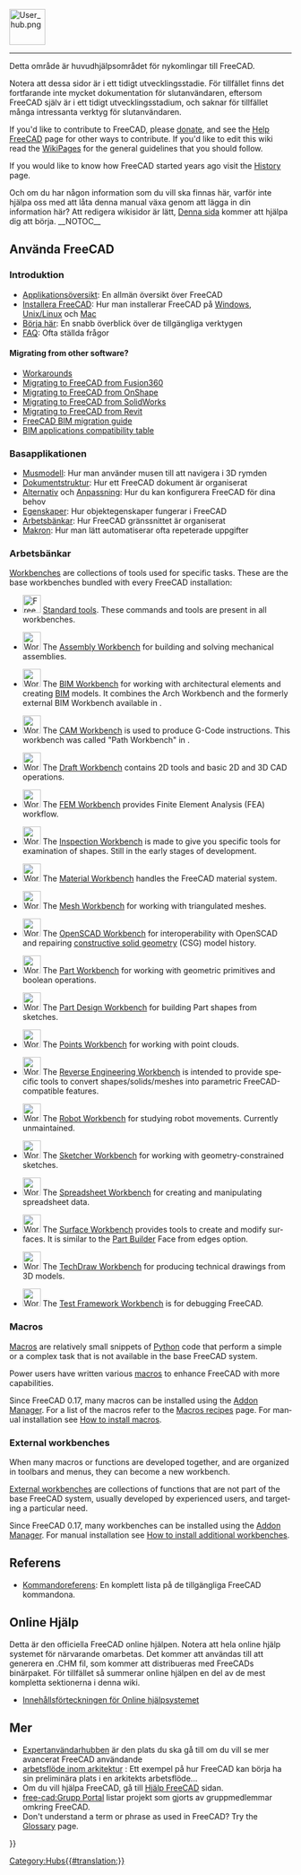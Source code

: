 <languages/>
{{TOCright}}
[[Image:User_hub.png|64px]]
----

<div class="mw-translate-fuzzy">
Detta område är huvudhjälpsområdet för nykomlingar till FreeCAD.
</div>

<div class="mw-translate-fuzzy">
Notera att dessa sidor är i ett tidigt utvecklingsstadie. För tillfället finns det fortfarande inte mycket dokumentation för slutanvändaren, eftersom FreeCAD själv är i ett tidigt utvecklingsstadium, och saknar för tillfället många intressanta verktyg för slutanvändaren.
</div>

<div lang="en" dir="ltr" class="mw-content-ltr">
If you'd like to contribute to FreeCAD, please [[donate|donate]], and see the [[Help_FreeCAD|Help FreeCAD]] page for other ways to contribute. If you'd like to edit this wiki read the [[WikiPages|WikiPages]] for the general guidelines that you should follow.
</div>

<div lang="en" dir="ltr" class="mw-content-ltr">
If you would like to know how FreeCAD started years ago visit the [[History|History]] page.
</div>

<span id="Using_FreeCAD"></span>
<div class="mw-translate-fuzzy">
Och om du har någon information som du vill ska finnas här, varför inte hjälpa oss med att låta denna manual växa genom att lägga in din information här? Att redigera wikisidor är lätt, [[Help FreeCAD/sv|Denna sida]] kommer att hjälpa dig att börja.
__NOTOC__
== Använda FreeCAD ==
</div>

<span id="Introduction"></span>
===Introduktion===

<div class="mw-translate-fuzzy">
* [[About_FreeCAD/sv|Applikationsöversikt]]: En allmän översikt över FreeCAD
* [[Install on Windows/sv|Installera FreeCAD]]: Hur man installerar FreeCAD på [[Install on Windows/sv|Windows]], [[Install on Unix/sv|Unix/Linux]] och [[Install on Mac/sv|Mac]]
* [[Getting started/sv|Börja här]]: En snabb överblick över de tillgängliga verktygen
* [[Frequently_asked_questions/sv|FAQ]]: Ofta ställda frågor
</div>

<div lang="en" dir="ltr" class="mw-content-ltr">
====Migrating from other software?====
</div>

<div lang="en" dir="ltr" class="mw-content-ltr">
* [[Workarounds|Workarounds]]
* [[Migrating_to_FreeCAD_from_Fusion360|Migrating to FreeCAD from Fusion360]]
* [[Migrating_to_FreeCAD_from_OnShape|Migrating to FreeCAD from OnShape]]
* [[Migrating_to_FreeCAD_from_SolidWorks|Migrating to FreeCAD from SolidWorks]]
* [[Migrating_to_FreeCAD_from_Revit|Migrating to FreeCAD from Revit]]
* [https://yorik.uncreated.net/blog/2020-010-freecad-bim-guide FreeCAD BIM migration guide]
* [[BIM_application_compatibility_table|BIM applications compatibility table]]
</div>

<span id="Basic_application"></span>
<div class="mw-translate-fuzzy">
===Basapplikationen ===
</div>

<div class="mw-translate-fuzzy">
* [[Mouse Model/sv|Musmodell]]: Hur man använder musen till att navigera i 3D rymden
* [[Document structure/sv|Dokumentstruktur]]: Hur ett FreeCAD dokument är organiserat
* [[Preferences Editor/sv|Alternativ]] och [[Interface Customization/sv|Anpassning]]: Hur du kan konfigurera FreeCAD för dina behov
* [[Property/sv|Egenskaper]]: Hur objektegenskaper fungerar i FreeCAD
* [[Workbenches/sv|Arbetsbänkar]]: Hur FreeCAD gränssnittet är organiserat
* [[Macros/sv|Makron]]: Hur man lätt automatiserar ofta repeterade uppgifter
</div>

<span id="Workbenches"></span>
<div class="mw-translate-fuzzy">
===Arbetsbänkar===
</div>

<div lang="en" dir="ltr" class="mw-content-ltr">
[[Workbenches|Workbenches]] are collections of tools used for specific tasks. These are the base workbenches bundled with every FreeCAD installation:
</div>

<div lang="en" dir="ltr" class="mw-content-ltr">
<!--Please keep this list consistent with Online_Help_Toc and Workbenches-->
* [[Image:Freecad.svg|32px]] [[Std_Base|Standard tools]]. These commands and tools are present in all workbenches.
</div>

<div lang="en" dir="ltr" class="mw-content-ltr">
* [[Image:Workbench_Assembly.svg|32px]] The [[Assembly_Workbench|Assembly Workbench]] for building and solving mechanical assemblies. {{Version|1.0}}
</div>

<div lang="en" dir="ltr" class="mw-content-ltr">
* [[Image:Workbench_BIM.svg|32px]] The [[BIM_Workbench|BIM Workbench]] for working with architectural elements and creating [https://en.wikipedia.org/wiki/Building_information_modeling BIM] models. It combines the Arch Workbench and the formerly external BIM Workbench available in {{VersionMinus|0.21}}.
</div>

<div lang="en" dir="ltr" class="mw-content-ltr">
* [[Image:Workbench_CAM.svg|32px]] The [[CAM_Workbench|CAM Workbench]] is used to produce G-Code instructions. This workbench was called "Path Workbench" in {{VersionMinus|0.21}}.
</div>

<div lang="en" dir="ltr" class="mw-content-ltr">
* [[Image:Workbench_Draft.svg|32px]] The [[Draft_Workbench|Draft Workbench]] contains 2D tools and basic 2D and 3D CAD operations.
</div>

<div lang="en" dir="ltr" class="mw-content-ltr">
* [[Image:Workbench_FEM.svg|32px]] The [[FEM_Workbench|FEM Workbench]] provides Finite Element Analysis (FEA) workflow.
</div>

<div lang="en" dir="ltr" class="mw-content-ltr">
* [[Image:Workbench_Inspection.svg|32px]] The [[Inspection_Workbench|Inspection Workbench]] is made to give you specific tools for examination of shapes. Still in the early stages of development.
</div>

<div lang="en" dir="ltr" class="mw-content-ltr">
* [[Image:Workbench_Material.svg|32px]] The [[Material_Workbench|Material Workbench]] handles the FreeCAD material system. {{Version|1.0}}
</div>

<div lang="en" dir="ltr" class="mw-content-ltr">
* [[Image:Workbench_Mesh.svg|32px]] The [[Mesh_Workbench|Mesh Workbench]] for working with triangulated meshes.
</div>

<div lang="en" dir="ltr" class="mw-content-ltr">
* [[Image:Workbench_OpenSCAD.svg|32px]] The [[OpenSCAD_Workbench|OpenSCAD Workbench]] for interoperability with OpenSCAD and repairing [[Constructive_solid_geometry|constructive solid geometry]] (CSG) model history.
</div>

<div lang="en" dir="ltr" class="mw-content-ltr">
* [[Image:Workbench_Part.svg|32px]] The [[Part_Workbench|Part Workbench]] for working with geometric primitives and boolean operations.
</div>

<div lang="en" dir="ltr" class="mw-content-ltr">
* [[Image:Workbench_PartDesign.svg|32px]] The [[PartDesign_Workbench|Part Design Workbench]] for building Part shapes from sketches.
</div>

<div lang="en" dir="ltr" class="mw-content-ltr">
* [[Image:Workbench_Points.svg|32px]] The [[Points_Workbench|Points Workbench]]  for working with point clouds.
</div>

<div lang="en" dir="ltr" class="mw-content-ltr">
* [[Image:Workbench_Reverse_Engineering.svg|32px]] The [[Reverse_Engineering_Workbench|Reverse Engineering Workbench]] is intended to provide specific tools to convert shapes/solids/meshes into parametric FreeCAD-compatible features.
</div>

<div lang="en" dir="ltr" class="mw-content-ltr">
* [[Image:Workbench_Robot.svg|32px]] The [[Robot_Workbench|Robot Workbench]] for studying robot movements. Currently unmaintained.
</div>

<div lang="en" dir="ltr" class="mw-content-ltr">
* [[Image:Workbench_Sketcher.svg|32px]] The [[Sketcher_Workbench|Sketcher Workbench]] for working with geometry-constrained sketches.
</div>

<div lang="en" dir="ltr" class="mw-content-ltr">
* [[Image:Workbench_Spreadsheet.svg|32px]] The [[Spreadsheet_Workbench|Spreadsheet Workbench]] for creating and manipulating spreadsheet data.
</div>

<div lang="en" dir="ltr" class="mw-content-ltr">
* [[Image:Workbench_Surface.svg|32px]] The [[Surface_Workbench|Surface Workbench]] provides tools to create and modify surfaces. It is similar to the [[Part_Builder|Part Builder]] Face from edges option.
</div>

<div lang="en" dir="ltr" class="mw-content-ltr">
* [[Image:Workbench_TechDraw.svg|32px]] The [[TechDraw_Workbench|TechDraw Workbench]] for producing technical drawings from 3D models.
</div>

<div lang="en" dir="ltr" class="mw-content-ltr">
* [[Image:Workbench_Test.svg|32px]] The [[Testing|Test Framework Workbench]] is for debugging FreeCAD.
</div>

<div lang="en" dir="ltr" class="mw-content-ltr">
===Macros===
</div>

<div lang="en" dir="ltr" class="mw-content-ltr">
[[Macros|Macros]] are relatively small snippets of [[Python|Python]] code that perform a simple or a complex task that is not available in the base FreeCAD system.
</div>

<div lang="en" dir="ltr" class="mw-content-ltr">
Power users have written various [[macros|macros]] to enhance FreeCAD with more capabilities.
</div>

<div lang="en" dir="ltr" class="mw-content-ltr">
Since FreeCAD 0.17, many macros can be installed using the [[Std_AddonMgr|Addon Manager]]. For a list of the macros refer to the [[Macros_recipes|Macros recipes]] page. For manual installation see [[How_to_install_macros|How to install macros]].
</div>

<div lang="en" dir="ltr" class="mw-content-ltr">
===External workbenches===
</div>

<div lang="en" dir="ltr" class="mw-content-ltr">
When many macros or functions are developed together, and are organized in toolbars and menus, they can become a new workbench.
</div>

<div lang="en" dir="ltr" class="mw-content-ltr">
[[External_workbenches|External workbenches]] are collections of functions that are not part of the base FreeCAD system, usually developed by experienced users, and targeting a particular need.
</div>

<div lang="en" dir="ltr" class="mw-content-ltr">
Since FreeCAD 0.17, many workbenches can be installed using the [[Std_AddonMgr|Addon Manager]]. For manual installation see [[How_to_install_additional_workbenches|How to install additional workbenches]].
</div>

<span id="Reference"></span>
==Referens==

<div class="mw-translate-fuzzy">
* [[List of Commands/sv|Kommandoreferens]]: En komplett lista på de tillgängliga FreeCAD kommandona.
</div>

<span id="Online_Help"></span>
== Online Hjälp ==

<div class="mw-translate-fuzzy">
<!-- To download the online help in FreeCAD you need to set the proper Url in the [[Preferences Editor]] of FreeCAD. Currently the right url has to point to this page. That means you need to set it to: [http://juergen-riegel.net/FreeCAD/Docu/index.php/User_hub http://juergen-riegel.net/FreeCAD/Docu/index.php/User_hub] -->
</div>

<div class="mw-translate-fuzzy">
Detta är den officiella FreeCAD online hjälpen. Notera att hela online hjälp systemet för närvarande omarbetas. Det kommer att användas till att generera en .CHM fil, som kommer att distribueras med FreeCADs binärpaket. För tillfället så summerar online hjälpen en del av de mest kompletta sektionerna i denna wiki.
* [[Online Help Toc/sv| Innehållsförteckningen för Online hjälpsystemet]]
</div>

<span id="More"></span>
== Mer ==

<div class="mw-translate-fuzzy">
* [[Power users hub/sv|Expertanvändarhubben]] är den plats du ska gå till om du vill se mer avancerat FreeCAD användande
* [http://yorik.uncreated.net/guestblog.php?tag=freecad arbetsflöde inom arkitektur] : Ett exempel på hur FreeCAD kan börja ha sin preliminära plats i en arkitekts arbetsflöde...
* Om du vill hjälpa FreeCAD, gå till  [[Help FreeCAD/sv|Hjälp FreeCAD]] sidan.
* [[free-cad:Community Portal/sv|free-cad:Grupp Portal]] listar projekt som gjorts av gruppmedlemmar omkring FreeCAD.
* Don't understand a term or phrase as used in FreeCAD?  Try the [[Glossary]] page.
</div>


{{Userdocnavi{{#translation:}}}}
[[Category:Hubs{{#translation:}}]]